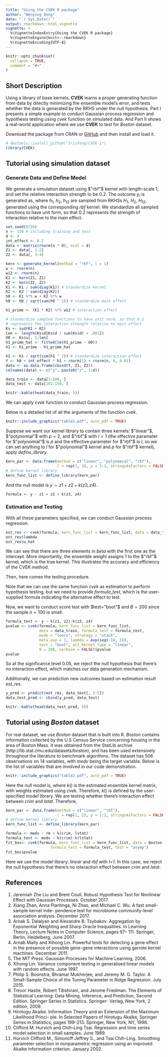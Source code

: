 ```yaml
---
title: "Using the CVEK R package"
author: "Wenying Deng"
date: "`r Sys.Date()`"
output: rmarkdown::html_vignette
vignette: >
  %\VignetteIndexEntry{Using the CVEK R package}
  %\VignetteEngine{knitr::rmarkdown}
  %\VignetteEncoding{UTF-8}
---
```


```r
knitr::opts_chunk$set(
  collapse = TRUE,
  comment = "#>"
)
```

## Short Description

Using a library of base kernels, **CVEK** learns a proper generating function from data by directly minimizing the ensemble model’s error, and tests whether the data is generated by the RKHS under the null hypothesis. Part I presents a simple example to conduct Gaussian process regression and hypothesis testing using  *cvek* function on simulated data. And Part II shows a real-world application where we use **CVEK** to test for *Boston* dataset.

Download the package from CRAN or [GitHub](https://github.com/IrisTeng/CVEK-1) and then install and load it.

```r
# devtools::install_github("IrisTeng/CVEK-1")
library(CVEK)
```


## Tutorial using simulation dataset

### Generate Data and Define Model

We generate a simulation dataset using $"rbf"$ kernel with length-scale $1$, and set the relative interaction strength to be $0.2$. The outcome $y_i$ is generated as,
\begin{align*}
y_i=h_1(\mathbf{x}_{i, 1})+h_2(\mathbf{x}_{i, 2})+0.2 * h_{12}(\mathbf{x}_{i, 1}, \mathbf{x}_{i, 2})+\epsilon_i,
\end{align*}
where $h_1$, $h_2$, $h_{12}$ are sampled from RKHSs $\textit{H}_1$, $\textit{H}_2$, $\textit{H}_{12}$, generated using the corresponding *rbf* kernel. We standardize all sampled functions to have unit form, so that $0.2$ represents the strength of interaction relative to the main effect.

```r
set.seed(0726)
n <- 150 # including training and test
d <- 4
int_effect <- 0.2
data <- matrix(rnorm(n * d), ncol = d)
Z1 <- data[, 1:2]
Z2 <- data[, 3:4]

kern <- generate_kernel(method = "rbf", l = 1)
w <- rnorm(n)
w12 <- rnorm(n)
K1 <- kern(Z1, Z1)
K2 <- kern(Z2, Z2)
K1 <- K1 / sum(diag(K1)) # standardize kernel
K2 <- K2 / sum(diag(K2))
h0 <- K1 %*% w + K2 %*% w
h0 <- h0 / sqrt(sum(h0 ^ 2)) # standardize main effect

h1_prime <- (K1 * K2) %*% w12 # interaction effect

# standardize sampled functions to have unit norm, so that 0.2
# represents the interaction strength relative to main effect
Ks <- svd(K1 + K2)
len <- length(Ks$d[Ks$d / sum(Ks$d) > .001])
U0 <- Ks$u[, 1:len]
h1_prime_hat <- fitted(lm(h1_prime ~ U0))
h1 <- h1_prime - h1_prime_hat

h1 <- h1 / sqrt(sum(h1 ^ 2)) # standardize interaction effect
Y <- h0 + int_effect * h1 + rnorm(1) + rnorm(n, 0, 0.01)
data <- as.data.frame(cbind(Y, Z1, Z2))
colnames(data) <- c("y", paste0("z", 1:d))

data_train <- data[1:100, ]
data_test <- data[101:150, ]
```


```r
knitr::kable(head(data_train, 5))
```


We can apply *cvek* function to conduct Gaussian process regression.

Below is a detailed list of all the arguments of the function *cvek*.
```r
knitr::include_graphics("table1.pdf", auto_pdf = TRUE)
```


Suppose we want our kernel library to contain three kernels: $"linear"$, $"polynomial"$ with $p=2$, and $"rbf"$ with $l=1$ (the effective parameter for $"polynomial"$ is $p$ and the effective 
parameter for $"rbf"$ is $l$, so we can set anything to $l$ for $"polynomial"$ kernel and $p$ for
$"rbf"$ kernel), apply *define_library*.

```r
kern_par <- data.frame(method = c("linear", "polynomial", "rbf"), 
                       l = rep(1, 3), p = 1:3, stringsAsFactors = FALSE)
# define kernel library
kern_func_list <- define_library(kern_par)
```

And the null model is $y \sim z1 + z2 + k(z3, z4)$.
```r
formula <- y ~ z1 + z2 + k(z3, z4)
```



### Estimation and Testing

With all these parameters specified, we can conduct Gaussian process regression.

```r
est_res <- cvek(formula, kern_func_list = kern_func_list, data = data_train)
est_res$lambda
est_res$u_hat
```

We can see that there are three elements in $beta$ with the first one as the intercept. More
importantly, the ensemble weight assigns $1$ to the $"rbf"$ kernel, which is the true kernel. 
This illustrates the accuracy and efficiency of the CVEK method.

Then, here comes the testing procedure. 

Note that we can use the same function *cvek* as estimation to perform hypothesis testing, but we need to provide $formula\_test$, which is the user-supplied formula indicating the alternative 
effect to test.

Now, we want to conduct score test with $test="boot"$ and $B=200$ since the sample $n=100$ is small.

```r
formula_test <- y ~ k(z1, z2):k(z3, z4)
pvalue <- cvek(formula, kern_func_list = kern_func_list, 
               data = data_train, formula_test = formula_test,
               mode = "loocv", strategy = "stack",
               beta_exp = 1, lambda = exp(seq(-10, 5)),
               test = "boot", alt_kernel_type = "linear",
               B = 200, verbose = FALSE)$pvalue
pvalue
```

So at the significance level $0.05$, we reject the null hypothesis that there's no interaction effect, which matches our data generation mechanism.


Additionally, we can prediction new outcomes based on estimation result *est_res*.

```r
y_pred <- predict(est_res, data_test[, 2:5])
data_test_pred <- cbind(y_pred, data_test)
```


```r
knitr::kable(head(data_test_pred, 5))
```


## Tutorial using *Boston* dataset

For real dataset, we use *Boston* dataset that is built into R. *Boston* contains information collected by the U.S Census Service concerning housing in the area of Boston Mass. It was obtained from the StatLib archive (http://lib.stat.cmu.edu/datasets/boston), and has been used extensively throughout the literature to benchmark algorithms. The dataset has 506 observations on 14 variables, with *medv* being the target variable. Below is the list of variables that are involved in our code demonstration.

```r
knitr::include_graphics("table2.pdf", auto_pdf = TRUE)
```

Here the null model is,
\begin{align*}
medv \sim rm + k(crim, lstat),
\end{align*}
where $k()$ is the estimated ensemble kernel matrix, with weights estimated using *cvek*. Therefore, $k()$ is defined by the user-specified model library. We are testing whether there's interaction effect between $crim$ and $lstat$. Therefore,
\begin{align*}
\Hsc_0: &\; medv \sim rm + k(crim, lstat), \\
\Hsc_a: &\; medv \sim rm + k(crim, lstat) + k(crim):k(lstat).
\end{align*}

```r
kern_par <- data.frame(method = c("linear", "rbf"), 
                       l = rep(1, 2), p = 1:2, stringsAsFactors = FALSE)
# define kernel library
kern_func_list <- define_library(kern_par)

formula <- medv ~ rm + k(crim, lstat)
formula_test <- medv ~ k(crim):k(lstat)
fit_bos<- cvek(formula, kern_func_list = kern_func_list, data = Boston, 
                    formula_test = formula_test, test = "asymp")
fit_bos$pvalue
```
Here we use the model library: *linear* and *rbf* with *l=1*. In this case, we reject the null hypothesis that there's no interaction effect between $crim$ and $lstat$.


## References

1.  Jeremiah Zhe Liu and Brent Coull. Robust Hypothesis Test for Nonlinear Effect       with Gaussian Processes. October 2017.
1.  Xiang Zhan, Anna Plantinga, Ni Zhao, and Michael C. Wu. A fast small-sample         kernel inde- pendence test for microbiome community-level association analysis.     December 2017.
1.  Arnak S. Dalalyan and Alexandre B. Tsybakov. Aggregation by Exponential             Weighting and Sharp Oracle Inequalities. In Learning Theory, Lecture Notes in       Computer Science, pages 97– 111. Springer, Berlin, Heidelberg, June 2007.
1.  Arnab Maity and Xihong Lin. Powerful tests for detecting a gene effect in the       presence of possible gene-gene interactions using garrote kernel machines.          December 2011.
1.  The MIT Press. Gaussian Processes for Machine Learning, 2006.
1.  Xihong Lin. Variance component testing in generalised linear models with random     effects. June 1997.
1.  Philip S. Boonstra, Bhramar Mukherjee, and Jeremy M. G. Taylor. A Small-Sample      Choice of the Tuning Parameter in Ridge Regression. July 2015.
1.  Trevor Hastie, Robert Tibshirani, and Jerome Friedman. The Elements of              Statistical Learning: Data Mining, Inference, and Prediction, Second Edition.       Springer Series in Statistics. Springer- Verlag, New York, 2 edition, 2009.
1.  Hirotogu Akaike. Information Theory and an Extension of the Maximum Likelihood      Princi- ple. In Selected Papers of Hirotugu Akaike, Springer Series in              Statistics, pages 199–213. Springer, New York, NY, 1998.
1.  Clifford M. Hurvich and Chih-Ling Tsai. Regression and time series model            selection in small samples. June 1989.
1.  Hurvich Clifford M., Simonoff Jeffrey S., and Tsai Chih-Ling. Smoothing             parameter selection in nonparametric regression using an improved Akaike            information criterion. January 2002.
